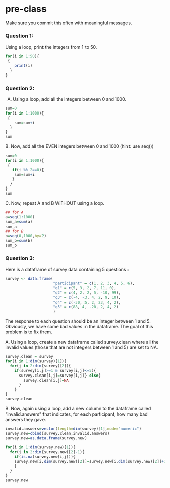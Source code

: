 # pre-class


Make sure you commit this often with meaningful messages. 




### Question 1:

Using a loop, print the integers from 1 to 50. 
```{r}
for(i in 1:50){
 {
    print(i)
  }
}
```
### Question 2:

A.  Using a loop, add all the integers between 0 and 1000.
```{r}
sum=0
for(i in 1:1000){
 {
    sum=sum+i
  }
}
sum
```
B. Now, add all the EVEN integers between 0 and 1000 (hint: use seq())
```{r}
sum=0
for(i in 1:1000){
 {
   if(i %% 2==0){
    sum=sum+i
   }
  }
}
sum
```
C. Now, repeat A and B WITHOUT using a loop.
```{r}
## for A
a=seq(1:1000)
sum_a=sum(a)
sum_a
## for B
b=seq(0,1000,by=2)
sum_b=sum(b)
sum_b
```

### Question 3:

Here is a dataframe of survey data containing 5 questions :

```{r, eval=FALSE}
survey <- data.frame(
                     "participant" = c(1, 2, 3, 4, 5, 6),
                     "q1" = c(5, 3, 2, 7, 11, 0),
                     "q2" = c(4, 2, 2, 5, -10, 99),
                     "q3" = c(-4, -3, 4, 2, 9, 10),
                     "q4" = c(-30, 5, 2, 23, 4, 2),
                     "q5" = c(88, 4, -20, 2, 4, 2)
                     )
```
The response to each question should be an integer between 1 and 5. Obviously, we have some bad values in the dataframe. The goal of this problem is to fix them.

A. Using a loop, create a new dataframe called survey.clean where all the invalid values (those that are not integers between 1 and 5) are set to NA.
```{r}
survey.clean = survey
for(i in 1:dim(survey)[1]){
  for(j in 2:dim(survey)[2]){
    if(survey[i,j]>=1 & survey[i,j]<=5){
      survey.clean[i,j]=survey[i,j]} else{
        survey.clean[i,j]=NA
      }
    } 
}
survey.clean
```
B. Now, again using a loop, add a new column to the dataframe called “invalid.answers” that indicates, for each participant, how many bad answers they gave.
```{r}
invalid.answers=vector(length=dim(survey)[1],mode="numeric")
survey.new=cbind(survey.clean,invalid.answers)
survey.new=as.data.frame(survey.new)

for(i in 1:dim(survey.new)[1]){
  for(j in 2:dim(survey.new)[2]-1){
    if(is.na(survey.new[i,j])){
    survey.new[i,dim(survey.new)[2]]=survey.new[i,dim(survey.new)[2]]+1  
    }
  }
}
survey.new
```
